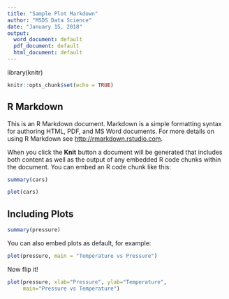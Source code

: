 ```yaml
---
title: "Sample Plot Markdown"
author: "MSDS Data Science"
date: "January 15, 2018"
output:
  word_document: default
  pdf_document: default
  html_document: default
---
```


library(knitr)

```r
knitr::opts_chunk$set(echo = TRUE)
```

<!--
Note to you, the student:
This is already in RMarkdown, so it should be easy to implement in your overall HW RMarkdown file.
You only need to include the TODOs for HW submission, but keep in mind that you might need other code to create objects the TODO uses!
-->

## R Markdown

This is an R Markdown document. Markdown is a simple formatting syntax for authoring HTML, PDF, and MS Word documents. For more details on using R Markdown see <http://rmarkdown.rstudio.com>.

When you click the **Knit** button a document will be generated that includes both content as well as the output of any embedded R code chunks within the document. You can embed an R code chunk like this:

```r
summary(cars)
```

```r
plot(cars)
```

## Including Plots
```r
summary(pressure)
```

You can also embed plots as default, for example:
<!--
TODO: Assignment 2: 3A, complete the following scatter plot. 
The x axis is pressure, while the y axis is temperature
Please title the graph "Temperature vs Pressure"
-->
```r
plot(pressure, main = "Temperature vs Pressure")
```

Now flip it!

<!--
TODO: Assignment 2: 3B, complete the following scatter plot:
x axis is pressure, y axis is temperature,
Label the x axis as "Pressure" and the y axis as "Temperature", 
Title the graph as "Pressure vs Temperature"
-->

```r
plot(pressure, xlab="Pressure", ylab="Temperature", 
     main="Pressure vs Temperature") 
  
```

